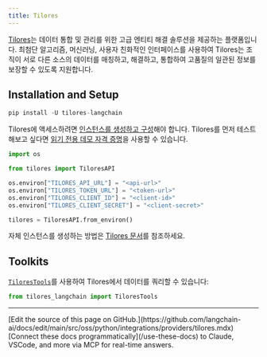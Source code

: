 ```yaml
---
title: Tilores
---
```


[Tilores](https://tilores.io)는 데이터 통합 및 관리를 위한 고급 엔티티 해결 솔루션을 제공하는 플랫폼입니다. 최첨단 알고리즘, 머신러닝, 사용자 친화적인 인터페이스를 사용하여 Tilores는 조직이 서로 다른 소스의 데이터를 매칭하고, 해결하고, 통합하여 고품질의 일관된 정보를 보장할 수 있도록 지원합니다.

## Installation and Setup

```python
pip install -U tilores-langchain
```

Tilores에 액세스하려면 [인스턴스를 생성하고 구성](https://app.tilores.io)해야 합니다. Tilores를 먼저 테스트해보고 싶다면 [읽기 전용 데모 자격 증명](https://github.com/tilotech/identity-rag-customer-insights-chatbot?tab=readme-ov-file#1-configure-customer-data-access)을 사용할 수 있습니다.

```python
import os

from tilores import TiloresAPI

os.environ["TILORES_API_URL"] = "<api-url>"
os.environ["TILORES_TOKEN_URL"] = "<token-url>"
os.environ["TILORES_CLIENT_ID"] = "<client-id>"
os.environ["TILORES_CLIENT_SECRET"] = "<client-secret>"

tilores = TiloresAPI.from_environ()
```

자체 인스턴스를 생성하는 방법은 [Tilores 문서](https://docs.tilotech.io/tilores/publicsaaswalkthrough/)를 참조하세요.

## Toolkits

[`TiloresTools`](/oss/python/integrations/tools/tilores)를 사용하여 Tilores에서 데이터를 쿼리할 수 있습니다:

```python
from tilores_langchain import TiloresTools
```

---

<Callout icon="pen-to-square" iconType="regular">
    [Edit the source of this page on GitHub.](https://github.com/langchain-ai/docs/edit/main/src/oss/python/integrations/providers/tilores.mdx)
</Callout>
<Tip icon="terminal" iconType="regular">
    [Connect these docs programmatically](/use-these-docs) to Claude, VSCode, and more via MCP for    real-time answers.
</Tip>
